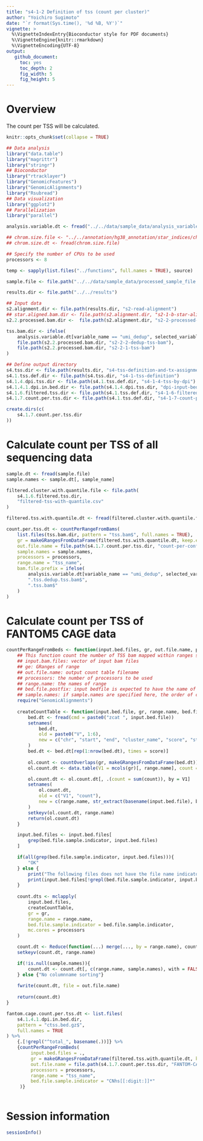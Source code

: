 ```yaml
---
title: "s4-1-2 Definition of tss (count per cluster)"
author: "Yoichiro Sugimoto"
date: "`r format(Sys.time(), '%d %B, %Y')`"
vignette: >
  %\VignetteIndexEntry{Bioconductor style for PDF documents}
  %\VignetteEngine{knitr::rmarkdown}
  %\VignetteEncoding{UTF-8}
output:
   github_document:
     toc: yes
     toc_depth: 2
     fig_width: 5
     fig_height: 5
---
```



# Overview
		
The count per TSS will be calculated.


```r

knitr::opts_chunk$set(collapse = TRUE)

```

```r

## Data analysis
library("data.table")
library("magrittr")
library("stringr")
## Bioconductor
library("rtracklayer")
library("GenomicFeatures")
library("GenomicAlignments")
library("Rsubread")
## Data visualization
library("ggplot2")
## Parallelization
library("parallel")

analysis.variable.dt <- fread("../../data/sample_data/analysis_variables.csv")

## chrom.size.file <- "../../annotation/hg38_annotation/star_indices/chrNameLength.txt"
## chrom.size.dt <- fread(chrom.size.file)

## Specify the number of CPUs to be used
processors <- 8

temp <- sapply(list.files("../functions", full.names = TRUE), source)

sample.file <- file.path("../../data/sample_data/processed_sample_file.csv")

results.dir <- file.path("../../results")

## Input data
s2.alignment.dir <- file.path(results.dir, "s2-read-alignment")
## star.aligned.bam.dir <- file.path(s2.alignment.dir, "s2-1-b-star-aligned_bam")
s2.2.processed.bam.dir <-  file.path(s2.alignment.dir, "s2-2-processed-data")

tss.bam.dir <- ifelse(
    analysis.variable.dt[variable_name == "umi_dedup", selected_variable] == "dedup",
    file.path(s2.2.processed.bam.dir, "s2-2-2-dedup-tss-bam"),
    file.path(s2.2.processed.bam.dir, "s2-2-1-tss-bam")
)

## Define output directory
s4.tss.dir <- file.path(results.dir, "s4-tss-definition-and-tx-assignment")
s4.1.tss.def.dir <- file.path(s4.tss.dir, "s4-1-tss-definition")
s4.1.4.dpi.tss.dir <- file.path(s4.1.tss.def.dir, "s4-1-4-tss-by-dpi")
s4.1.4.1.dpi.in.bed.dir <- file.path(s4.1.4.dpi.tss.dir, "dpi-input-bed")
s4.1.6.filtered.tss.dir <- file.path(s4.1.tss.def.dir, "s4-1-6-filtered-tss")
s4.1.7.count.per.tss.dir <- file.path(s4.1.tss.def.dir, "s4-1-7-count-per-tss") 

create.dirs(c(
    s4.1.7.count.per.tss.dir
))

```


# Calculate count per TSS of all sequencing data


```r

sample.dt <- fread(sample.file)
sample.names <- sample.dt[, sample_name]

filtered.cluster.with.quantile.file <- file.path(
    s4.1.6.filtered.tss.dir,
    "filtered-tss-with-quantile.csv"
)

filtered.tss.with.quantile.dt <- fread(filtered.cluster.with.quantile.file)

count.per.tss.dt <- countPerRangeFromBams(
    list.files(tss.bam.dir, pattern = "tss.bam$", full.names = TRUE),
    gr = makeGRangesFromDataFrame(filtered.tss.with.quantile.dt, keep.extra.columns = TRUE),
    out.file.name = file.path(s4.1.7.count.per.tss.dir, "count-per-confident-tss.csv"),
    sample.names = sample.names,
    processors = processors,
    range.name = "tss_name",
    bam.file.prefix = ifelse(
        analysis.variable.dt[variable_name == "umi_dedup", selected_variable] == "dedup",
        ".tss.dedup.tss.bam$",
        ".tss.bam$"
    )
)


```

# Calculate count per TSS of FANTOM5 CAGE data


```r


countPerRangeFromBeds <- function(input.bed.files, gr, out.file.name, processors, range.name = "tss_name", bed.file.sample.indicator = "CNhs[[:digit:]]*", sample.names = NULL){
    ## This function count the number of TSS bam mapped within ranges specified by genomic ranges
    ## input.bam.files: vector of input bam files
    ## ge: GRanges of range
    ## out.file.name: output count table filename
    ## processors: the number of processors to be used
    ## range.name: the names of range
    ## bed.file.postfix: input bedfile is expected to have the name of sample.name + bed.file.postfix
    ## sample.names: if sample.names are specified here, the order of column will be sorted in this order
    require("GenomicAlignments")
    
    createCountTable <- function(input.bed.file, gr, range.name, bed.file.sample.indicator){
        bed.dt <- fread(cmd = paste0("zcat ", input.bed.file))
        setnames(
            bed.dt,
            old = paste0("V", 1:6),
            new = c("chr", "start", "end", "cluster_name", "score", "strand")
        )
        bed.dt <- bed.dt[rep(1:nrow(bed.dt), times = score)]
        
        ol.count <- countOverlaps(gr, makeGRangesFromDataFrame(bed.dt))
        ol.count.dt <- data.table(V1 = mcols(gr)[, range.name], count = ol.count)

        ol.count.dt <- ol.count.dt[, .(count = sum(count)), by = V1]
        setnames(
            ol.count.dt,
            old = c("V1", "count"),
            new = c(range.name, str_extract(basename(input.bed.file), bed.file.sample.indicator))
        )
        setkeyv(ol.count.dt, range.name)
        return(ol.count.dt)
    }

    input.bed.files <- input.bed.files[
        grep(bed.file.sample.indicator, input.bed.files)
    ]

    if(all(grep(bed.file.sample.indicator, input.bed.files))){
        "OK"
    } else {
        print("The following files does not have the file name indicator")
        print(input.bed.files[!grepl(bed.file.sample.indicator, input.bed.files)])
    }
    
    count.dts <- mclapply(
        input.bed.files,
        createCountTable,
        gr = gr,
        range.name = range.name,
        bed.file.sample.indicator = bed.file.sample.indicator,
        mc.cores = processors
    )

    count.dt <- Reduce(function(...) merge(..., by = range.name), count.dts)
    setkeyv(count.dt, range.name)

    if(!is.null(sample.names)){ 
        count.dt <- count.dt[, c(range.name, sample.names), with = FALSE]
    } else {"No columnname sorting"}
    
    fwrite(count.dt, file = out.file.name)
    
    return(count.dt)
}

fantom.cage.count.per.tss.dt <- list.files(
    s4.1.4.1.dpi.in.bed.dir,
    pattern = "ctss.bed.gz$",
    full.names = TRUE
) %>%
    {.[!grepl("^total_", basename(.))]} %>%
    {countPerRangeFromBeds(
         input.bed.files = .,
         gr = makeGRangesFromDataFrame(filtered.tss.with.quantile.dt, keep.extra.columns = TRUE),
         out.file.name = file.path(s4.1.7.count.per.tss.dir, "FANTOM-CAGE-count-per-confident-tss.csv"),
         processors = processors,
         range.name = "tss_name",
         bed.file.sample.indicator = "CNhs[[:digit:]]*"
     )}



```


 
# Session information


```r

sessionInfo()

```
